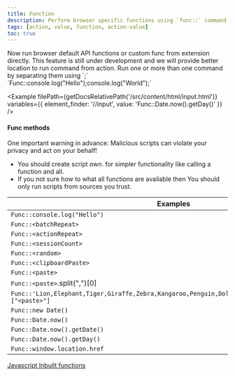 ```yaml
---
title: Function
description: Perform browser specific functions using `func::` command its limited to browser specific functions only and not user defined.
tags: [action, value, function, action-value]
toc: true
---
```



<Callout type="info">
  Now run browser default API functions or custom func from extension directly. This feature is still under development
  and we will provide better location to run command from action. Run one or more than one command by separating them
  using `;` <br />
  `Func::console.log("Hello");console.log("World");`
</Callout>

<Example
  filePath={getDocsRelativePath('/src/content/html/input.html')}
  variables={{
    element_finder: '//input',
    value: 'Func::Date.now().getDay()'
  }}
/>

<Callout type="danger">

#### Func methods

One important warning in advance: Malicious scripts can violate your privacy and act on your behalf!

- You should create script own. for simpler functionality like calling a function and all.
- If you not sure how to what all functions are available then You should only run scripts from sources you trust.

</Callout>

<BsTable>

| **Examples**                                                                                             |
| -------------------------------------------------------------------------------------------------------- |
| `Func::console.log("Hello")`                                                                             |
| `Func::<batchRepeat>`                                                                                    |
| `Func::<actionRepeat>`                                                                                   |
| `Func::<sessionCount>`                                                                                   |
| `Func::<random>`                                                                                         |
| `Func::<clipboardPaste>`                                                                                 |
| `Func::<paste>`                                                                                          |
| `Func::<paste>`.split(",")[0]                                                                            |
| `Func::'Lion,Elephant,Tiger,Giraffe,Zebra,Kangaroo,Penguin,Dolphin,Panda,Leopard'.split(",")["<paste>"]` |
| `Func::new Date()`                                                                                       |
| `Func::Date.now()`                                                                                       |
| `Func::Date.now().getDate()`                                                                             |
| `Func::Date.now().getDay()`                                                                              |
| `Func::window.location.href`                                                                             |

</BsTable>

<a href="https://www.tutorialspoint.com/javascript/javascript_builtin_functions.htm" target="_blank">
  Javascript Inbuilt functions
</a>
